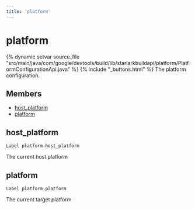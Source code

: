 ```yaml
---
title: 'platform'
---
```


# platform

{% dynamic setvar source_file "src/main/java/com/google/devtools/build/lib/starlarkbuildapi/platform/PlatformConfigurationApi.java" %}
{% include "\_buttons.html" %}
The platform configuration.

## Members

- [host_platform](#host_platform)
- [platform](#platform)

## host_platform

``` rule-signature
Label platform.host_platform
```

The current host platform

## platform

``` rule-signature
Label platform.platform
```

The current target platform
